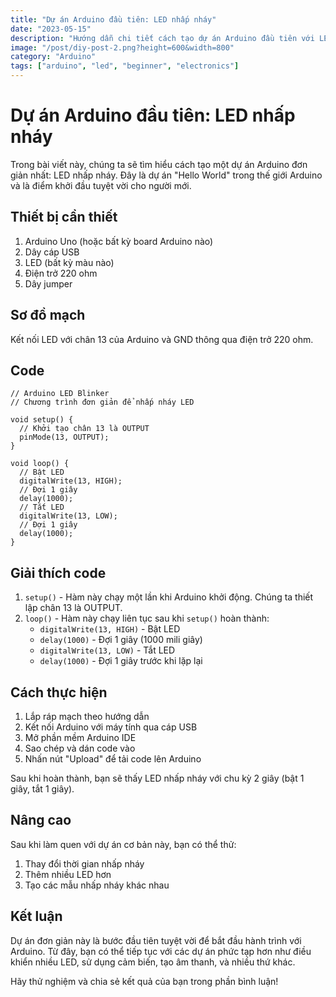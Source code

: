 ```yaml
---
title: "Dự án Arduino đầu tiên: LED nhấp nháy"
date: "2023-05-15"
description: "Hướng dẫn chi tiết cách tạo dự án Arduino đầu tiên với LED nhấp nháy, phù hợp cho người mới bắt đầu."
image: "/post/diy-post-2.png?height=600&width=800"
category: "Arduino"
tags: ["arduino", "led", "beginner", "electronics"]
---
```


# Dự án Arduino đầu tiên: LED nhấp nháy

Trong bài viết này, chúng ta sẽ tìm hiểu cách tạo một dự án Arduino đơn giản nhất: LED nhấp nháy. Đây là dự án "Hello World" trong thế giới Arduino và là điểm khởi đầu tuyệt vời cho người mới.

## Thiết bị cần thiết

1. Arduino Uno (hoặc bất kỳ board Arduino nào)
2. Dây cáp USB
3. LED (bất kỳ màu nào)
4. Điện trở 220 ohm
5. Dây jumper

## Sơ đồ mạch

Kết nối LED với chân 13 của Arduino và GND thông qua điện trở 220 ohm.

## Code

```
// Arduino LED Blinker
// Chương trình đơn giản để nhấp nháy LED

void setup() {
  // Khởi tạo chân 13 là OUTPUT
  pinMode(13, OUTPUT);
}

void loop() {
  // Bật LED
  digitalWrite(13, HIGH);
  // Đợi 1 giây
  delay(1000);
  // Tắt LED
  digitalWrite(13, LOW);
  // Đợi 1 giây
  delay(1000);
}
```

## Giải thích code

1. `setup()` - Hàm này chạy một lần khi Arduino khởi động. Chúng ta thiết lập chân 13 là OUTPUT.
2. `loop()` - Hàm này chạy liên tục sau khi `setup()` hoàn thành:
   - `digitalWrite(13, HIGH)` - Bật LED
   - `delay(1000)` - Đợi 1 giây (1000 mili giây)
   - `digitalWrite(13, LOW)` - Tắt LED
   - `delay(1000)` - Đợi 1 giây trước khi lặp lại

## Cách thực hiện

1. Lắp ráp mạch theo hướng dẫn
2. Kết nối Arduino với máy tính qua cáp USB
3. Mở phần mềm Arduino IDE
4. Sao chép và dán code vào
5. Nhấn nút "Upload" để tải code lên Arduino

Sau khi hoàn thành, bạn sẽ thấy LED nhấp nháy với chu kỳ 2 giây (bật 1 giây, tắt 1 giây).

## Nâng cao

Sau khi làm quen với dự án cơ bản này, bạn có thể thử:

1. Thay đổi thời gian nhấp nháy
2. Thêm nhiều LED hơn
3. Tạo các mẫu nhấp nháy khác nhau

## Kết luận

Dự án đơn giản này là bước đầu tiên tuyệt vời để bắt đầu hành trình với Arduino. Từ đây, bạn có thể tiếp tục với các dự án phức tạp hơn như điều khiển nhiều LED, sử dụng cảm biến, tạo âm thanh, và nhiều thứ khác.

Hãy thử nghiệm và chia sẻ kết quả của bạn trong phần bình luận!
